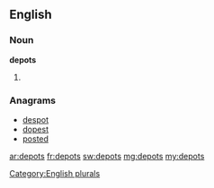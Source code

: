 ==English==

===Noun===
'''depots'''

# {{plural of|[[depot]]}}

===Anagrams===
* [[despot#English|despot]]
* [[dopest#English|dopest]]
* [[posted#English|posted]]

[[Category:English plurals]]

[[ar:depots]]
[[fr:depots]]
[[sw:depots]]
[[mg:depots]]
[[my:depots]]